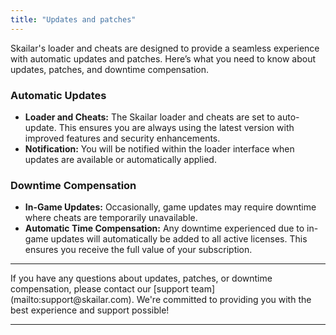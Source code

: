 ```yaml
---
title: "Updates and patches"
---
```


Skailar's loader and cheats are designed to provide a seamless experience with automatic updates and patches. Here’s what you need to know about updates, patches, and downtime compensation.

### Automatic Updates

- **Loader and Cheats:** The Skailar loader and cheats are set to auto-update. This ensures you are always using the latest version with improved features and security enhancements.
- **Notification:** You will be notified within the loader interface when updates are available or automatically applied.

### Downtime Compensation

- **In-Game Updates:** Occasionally, game updates may require downtime where cheats are temporarily unavailable.
- **Automatic Time Compensation:** Any downtime experienced due to in-game updates will automatically be added to all active licenses. This ensures you receive the full value of your subscription.

---

<Card title="Need Assistance?" icon="headset" href="https://discord.gg/skailar">
If you have any questions about updates, patches, or downtime compensation, please contact our [support team](mailto:support@skailar.com). We're committed to providing you with the best experience and support possible!
</Card>

---
